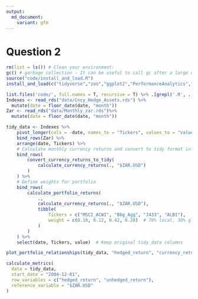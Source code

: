 ```yaml
---
output:
  md_document:
    variant: gfm
---
```


# Question 2


```r

rm(list = ls()) # Clean your environment:
gc() # garbage collection - It can be useful to call gc after a large object has been removed, as this may prompt R to return memory to the operating system.
source("code/install_and_load.R")
install_and_load(c("tidyverse","zoo","ggplot2","PerformanceAnalytics","lubridate","ggExtra"))

list.files('code/', full.names = T, recursive = T) %>% .[grepl('.R', .)] %>% as.list() %>% walk(~source(.))
Indexes <- read_rds("data/Cncy_Hedge_Assets.rds") %>%
  mutate(date = floor_date(date, "month"))
Zar <- read_rds("data/Monthly_zar.rds")%>%
  mutate(date = floor_date(date, "month"))
```



```r

tidy_data <- Indexes %>%
    pivot_longer(cols = -date, names_to = "Tickers", values_to = "value") %>%
    bind_rows(Zar) %>%
    arrange(date, Tickers) %>%
    # Calculate monthly currency returns and convert to tidy format in-line
    bind_rows(
        convert_currency_returns_to_tidy(
            calculate_currency_returns(., "$ZAR.USD")
        )
    ) %>%
    # Define weights for portfolio
    bind_rows(
        calculate_portfolio_returns(
            .,
            calculate_currency_returns(., "$ZAR.USD"),
            tibble(
                Tickers = c("MSCI_ACWI", "Bbg_Agg", "J433", "ALBI"),
                weight = c(0.18, 0.12, 0.42, 0.28)  # 70% local, 30% global split
            )
        )
    ) %>%
    select(date, Tickers, value)  # Keep original tidy_data columns
```


```r

plot_portfolio_relationships(tidy_data, "hedged_return", "currency_returns")

```



```r
calculate_metrics(
  data = tidy_data,
  start_date = "2004-12-01",
  row_variables = c("hedged_return", "unhedged_return"),
  reference_variable = "$ZAR.USD"
)



```





















